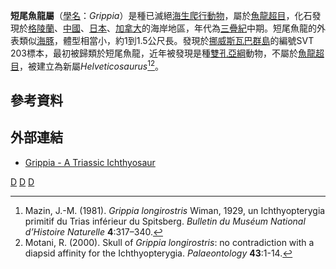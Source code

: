 {{Automatic taxobox
| taxon = Grippia
| fossil_range = {{fossil_range|earliest=250|235}}
| image = Grippia1DB.jpg
| image_caption = 
| authority = Wiman, 1929 
| type_species = '''長吻短尾魚龍 ''Grippia longirostris'''''
| type_species_authority = Wiman, 1929 
}}

'''短尾魚龍屬'''（[[學名|學名]]：''Grippia''）是種已滅絕[[海生爬行動物|海生爬行動物]]，屬於[[魚龍超目|魚龍超目]]，化石發現於[[格陵蘭|格陵蘭]]、[[中國|中國]]、[[日本|日本]]、[[加拿大|加拿大]]的海岸地區，年代為[[三疊紀|三疊紀]]中期。短尾魚龍的外表類似[[海豚|海豚]]，體型相當小，約1到1.5公尺長。發現於[[挪威|挪威]][[斯瓦巴群島|斯瓦巴群島]]的編號SVT 203標本，最初被歸類於短尾魚龍，近年被發現是種[[雙孔亞綱|雙孔亞綱]]動物，不屬於[[魚龍超目|魚龍超目]]，被建立為新屬''Helveticosaurus''<ref>Mazin, J.-M. (1981). ''Grippia longirostris'' Wiman, 1929, un Ichthyopterygia primitif du Trias inférieur du Spitsberg. ''Bulletin du Muséum National d’Histoire Naturelle'' '''4''':317–340.</ref><ref>Motani, R. (2000). Skull of ''Grippia longirostris'': no contradiction with a diapsid affinity for the Ichthyopterygia. ''Palaeontology'' '''43''':1-14.</ref>。

==參考資料==
{{Reflist}}

==外部連結==
*[https://web.archive.org/web/20110525204656/http://www.infohub.com/forums/showthread.php?t=8264 Grippia - A Triassic Ichthyosaur] 
{{魚龍形下綱|B.}}
{{Taxonbar}}

[[Category:1929年描述的分类群|D]]
[[Category:魚龍超目|D]]
[[Category:三疊紀爬行動物|D]]
